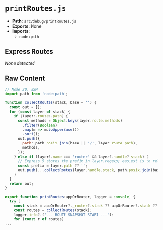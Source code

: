 # `printRoutes.js`

- **Path**: `src/debug/printRoutes.js`
- **Exports**: None
- **Imports**:
  - `node:path`

## Express Routes
_None detected_

## Raw Content

```js
// Node 20, ESM
import path from 'node:path';

function collectRoutes(stack, base = '') {
  const out = [];
  for (const layer of stack) {
    if (layer?.route?.path) {
      const methods = Object.keys(layer.route.methods)
        .filter(Boolean)
        .map(m => m.toUpperCase())
        .sort();
      out.push({
        path: path.posix.join(base || '/', layer.route.path),
        methods,
      });
    } else if (layer?.name === 'router' && layer?.handle?.stack) {
      // Express 5 stores the prefix in layer.regexp; easiest is to rely on layer.path if present
      const prefix = layer.path ?? '';
      out.push(...collectRoutes(layer.handle.stack, path.posix.join(base || '/', prefix || '')));
    }
  }
  return out;
}

export function printRoutes(appOrRouter, logger = console) {
  try {
    const stack = appOrRouter?._router?.stack ?? appOrRouter?.stack ?? [];
    const routes = collectRoutes(stack);
    logger.info?.('--- ROUTE SNAPSHOT START ---');
    for (const r of routes) 
...
```
